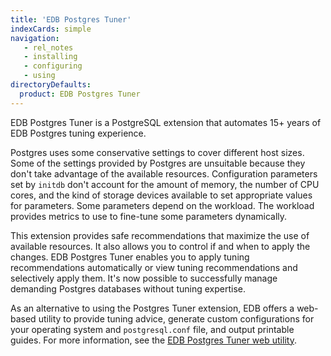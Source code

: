```yaml
---
title: 'EDB Postgres Tuner'
indexCards: simple
navigation:
   - rel_notes
   - installing
   - configuring
   - using
directoryDefaults:
  product: EDB Postgres Tuner
---
```


EDB Postgres Tuner is a PostgreSQL extension that automates 15+ years of EDB Postgres tuning experience. 

Postgres uses some conservative settings to cover different host sizes. Some of the settings provided by Postgres are unsuitable because they don't take advantage of the available resources. Configuration parameters set by `initdb` don't account for the amount of memory, the number of CPU cores, and the kind of storage devices available to set appropriate values for parameters. Some parameters depend on the workload. The workload provides metrics to use to fine-tune some parameters dynamically.

This extension provides safe recommendations that maximize the use of available resources. It also allows you to control if and when to apply the changes. EDB Postgres Tuner enables you to apply tuning recommendations automatically or view tuning recommendations and selectively apply them. It's now possible to successfully manage demanding Postgres databases without tuning expertise.   

As an alternative to using the Postgres Tuner extension, EDB offers a web-based utility to provide tuning advice, generate custom configurations for your operating system and `postgresql.conf` file, and output printable guides.  For 
more information, see the [EDB Postgres Tuner web utility](https://postgrestuner.enterprisedb.com).